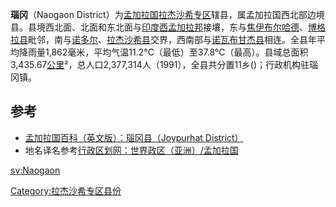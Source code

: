 {{Infobox Bangladesh district
| name                    = 瑙岡縣
| native_name             = নওগাঁ
| image_skyline           = 
| image_alt               = 
| image_caption           = 
| image_map               =Bangladesh Naogaon District.png
| nickname                = 
| motto                   = 
| pushpin_label_position  = right
| latd  = 24.90|latm  = |lats  = |latNS  = 
| longd = 88.75|longm = |longs = |longEW = 
| coordinates_type        = 
| coordinates_display     = inline,title
| coordinates_footnotes   = 
| division_name           = [[拉傑沙希專區|拉傑沙希專區]]
| established_title       = 
| established_date        = 
| seat_type               = 
| seat                    = 
| leader_party            = 
| leader_title            = 
| leader_name             = 
| leader_title1           = 
| leader_name1            = 
| area_footnotes          = 
| area_total_km2          = 3435.67
| area_metro_km2          = 
| area_note               = 
| elevation_footnotes     = 
| elevation_m             = 
| population_footnotes    = 
| population_total        = 2377314
| population_as_of        = 1991
| population_rank         = 
| population_demonym      = 
| population_note         = 
| literacy_rate           = 28.4%
| postal_code             = 
| coast_km                = 
| maplink                 = 
| website                 = [http://banglapedia.search.com.bd/HT/N_0048.htm Banglapedia Article]
| footnotes               = 
}}
'''瑙冈'''（Naogaon District）为[[孟加拉国|孟加拉国]][[拉傑沙希專區|拉杰沙希专区]]辖县，属孟加拉国西北部边境县。县境西北面、北面和东北面与[[印度|印度]][[西孟加拉邦|西孟加拉邦]]接壤，东与[[焦伊布尔哈德县|焦伊布尔哈德]]、[[博格拉县|博格拉县]]毗邻，南与[[诺多尔县|诺多尔]]、[[拉杰沙希县|拉杰沙希县]]交界，西南部与[[诺瓦布甘杰县|诺瓦布甘杰县]]相连。全县年平均降雨量1,862毫米，平均气温11.2°C（最低）至37.8°C（最高）。县域总面积3,435.67[[平方千米|公里]]²，总人口2,377,314人（1991），全县共分置11乡({{tsl|en|Article Name|Upazilas of Bangladesh|Upazila}})；行政机构驻瑙冈镇。

== 参考 ==
* [http://www.banglapedia.org/httpdocs/HT/N_0048.HTM 孟加拉国百科（英文版）：瑙冈县（Joypurhat District）] {{Wayback|url=http://www.banglapedia.org/httpdocs/HT/N_0048.HTM |date=20120908035008 }}
* 地名译名参考[http://www.xzqh.org/old/waiguo/asia/1021.htm 行政区划网：世界政区（亚洲）/孟加拉国] {{Wayback|url=http://www.xzqh.org/old/waiguo/asia/1021.htm |date=20120217212028 }}

[[Category:拉杰沙希专区县份|Category:拉杰沙希专区县份]]
{{孟加拉国行政区划}}

[[sv:Naogaon|sv:Naogaon]]